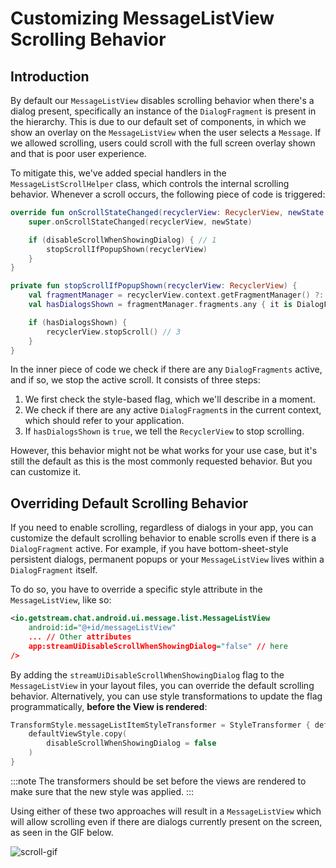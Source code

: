 # Customizing MessageListView Scrolling Behavior

## Introduction

By default our `MessageListView` disables scrolling behavior when there's a dialog present, specifically an instance of the `DialogFragment` is present in the hierarchy. This is due to our default set of components, in which we show an overlay on the `MessageListView` when the user selects a `Message`. If we allowed scrolling, users could scroll with the full screen overlay shown and that is poor user experience.

To mitigate this, we've added special handlers in the `MessageListScrollHelper` class, which controls the internal scrolling behavior. Whenever a scroll occurs, the following piece of code is triggered:

```kotlin
override fun onScrollStateChanged(recyclerView: RecyclerView, newState: Int) {
    super.onScrollStateChanged(recyclerView, newState)

    if (disableScrollWhenShowingDialog) { // 1
        stopScrollIfPopupShown(recyclerView)
    }
}

private fun stopScrollIfPopupShown(recyclerView: RecyclerView) {
    val fragmentManager = recyclerView.context.getFragmentManager() ?: return
    val hasDialogsShown = fragmentManager.fragments.any { it is DialogFragment } // 2

    if (hasDialogsShown) {
        recyclerView.stopScroll() // 3
    }
}
```

In the inner piece of code we check if there are any `DialogFragments` active, and if so, we stop the active scroll. It consists of three steps:

1. We first check the style-based flag, which we'll describe in a moment.
2. We check if there are any active `DialogFragment`s in the current context, which should refer to your application.
3. If `hasDialogsShown` is `true`, we tell the `RecyclerView` to stop scrolling.

However, this behavior might not be what works for your use case, but it's still the default as this is the most commonly requested behavior. But you can customize it.
 
## Overriding Default Scrolling Behavior

If you need to enable scrolling, regardless of dialogs in your app, you can customize the default scrolling behavior to enable scrolls even if there is a `DialogFragment` active. For example, if you have bottom-sheet-style persistent dialogs, permanent popups or your `MessageListView` lives within a `DialogFragment` itself.

To do so, you have to override a specific style attribute in the `MessageListView`, like so:

```xml
<io.getstream.chat.android.ui.message.list.MessageListView
    android:id="@+id/messageListView"
    ... // Other attributes
    app:streamUiDisableScrollWhenShowingDialog="false" // here
/>
```

By adding the `streamUiDisableScrollWhenShowingDialog` flag to the `MessageListView` in your layout files, you can override the default scrolling behavior. Alternatively, you can use style transformations to update the flag programmatically, **before the View is rendered**:

```kotlin
TransformStyle.messageListItemStyleTransformer = StyleTransformer { defaultViewStyle ->
    defaultViewStyle.copy(
        disableScrollWhenShowingDialog = false
    )
}
```

:::note
The transformers should be set before the views are rendered to make sure that the new style was applied.
:::

Using either of these two approaches will result in a `MessageListView` which will allow scrolling even if there are dialogs currently present on the screen, as seen in the GIF below.

![scroll-gif](https://user-images.githubusercontent.com/17215808/193826113-ea9f91fd-cc76-430a-94c0-58882a2da2ec.gif)


